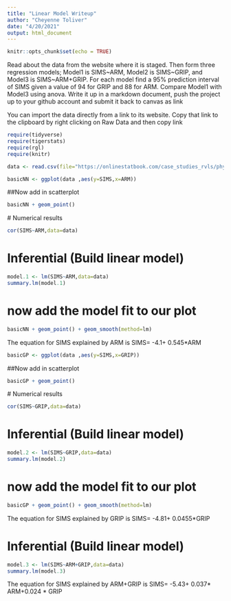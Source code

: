```yaml
---
title: "Linear Model Writeup"
author: "Cheyenne Toliver"
date: "4/20/2021"
output: html_document
---
```


```r
knitr::opts_chunk$set(echo = TRUE)
```

Read about the data from the website where it is staged.  Then form three regression models; Model1 is SIMS~ARM, Model2 is SIMS~GRIP, and Model3 is SIMS~ARM+GRIP. For each model find a 95% prediction interval of SIMS given a value of 94  for GRIP and 88 for ARM. Compare Model1 with Model3 using anova. Write it up in a markdown document, push the project up to your github account and submit it back to canvas as link

You can import the data directly from a link to its website.  Copy that link to the clipboard by right clicking on Raw Data and then copy link


```r
require(tidyverse)
require(tigerstats)
require(rgl)
require(knitr)

```

```r
data <- read.csv(file="https://onlinestatbook.com/case_studies_rvls/physical_strength/data.txt",sep="",header=TRUE)
```


```r
basicNN <- ggplot(data ,aes(y=SIMS,x=ARM))
```
##Now add in scatterplot

```r
basicNN + geom_point()
```
    
   # Numerical results

```r
cor(SIMS~ARM,data=data)
```


# Inferential  (Build linear model)
  
```r
model.1 <- lm(SIMS~ARM,data=data)
summary.lm(model.1)
```

# now add the model fit to our plot
  
```r
basicNN + geom_point() + geom_smooth(method=lm)
``` 
   
The equation for SIMS explained by ARM is 
SIMS= -4.1+ 0.545*ARM


```r
basicGP <- ggplot(data ,aes(y=SIMS,x=GRIP))
```
##Now add in scatterplot

```r
basicGP + geom_point()
```

  # Numerical results

```r
cor(SIMS~GRIP,data=data)
```

# Inferential  (Build linear model)
  
```r
model.2 <- lm(SIMS~GRIP,data=data)
summary.lm(model.2)
```

# now add the model fit to our plot
  
```r
basicGP + geom_point() + geom_smooth(method=lm)
``` 
   
The equation for SIMS explained by GRIP is 
SIMS= -4.81+ 0.0455*GRIP



# Inferential  (Build linear model)
  
```r
model.3 <- lm(SIMS~ARM+GRIP,data=data)
summary.lm(model.3)
```

The equation for SIMS explained by ARM+GRIP is 
SIMS= -5.43+ 0.037* ARM+0.024 * GRIP 

